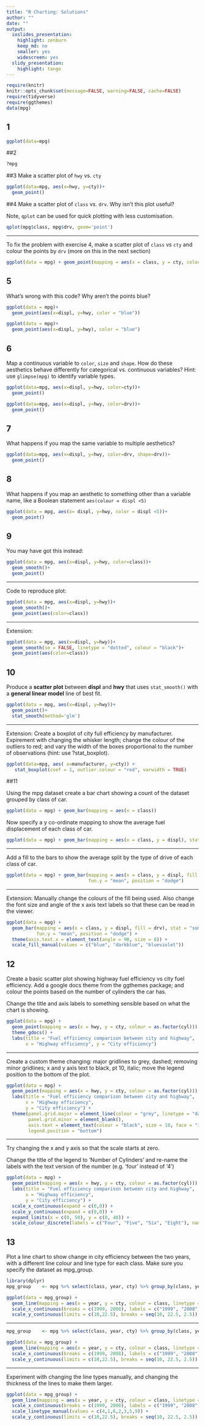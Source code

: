 ```yaml
---
title: "R Charting: Solutions"
author: ""
date: ""
output:
  ioslides_presentation:
    highlight: zenburn
    keep_md: no
    smaller: yes
    widescreen: yes
  slidy_presentation:
    highlight: tango
---
```


```r
require(knitr)
knitr::opts_chunk$set(message=FALSE, warning=FALSE, cache=FALSE)
require(tidyverse)
require(ggthemes)
data(mpg)

```

## 1

```r
ggplot(data=mpg)
```

##2
```r
?mpg
```


##3 
Make a scatter plot of `hwy` vs. `cty`

```r
ggplot(data=mpg, aes(x=hwy, y=cty))+
  geom_point()
```

##4
Make a scatter plot of `class` vs. `drv`. Why isn't this plot useful?

Note, `qplot` can be used for quick plotting with less customisation. 
```r
qplot(mpg$class, mpg$drv, geom='point')
```

---

To fix the problem with exercise 4, make a scatter plot of `class` vs `cty` and colour the points by `drv` (more on this in the next section)

```r

ggplot(data = mpg) + geom_point(mapping = aes(x = class, y = cty, colour = drv))

```


## 5

What's wrong with this code? Why aren't the points blue?
<div class="columns-2">
```r
ggplot(data = mpg)+
  geom_point(aes(x=displ, y=hwy, color = "blue"))

ggplot(data = mpg)+
  geom_point(aes(x=displ, y=hwy), color = "blue")


```
</div>


## 6 

Map a continuous variable to `color`, `size` and `shape`. How do these aesthetics behave differently for categorical vs. continuous variables? Hint: use `glimpse(mpg)` to identify variable types.


<div class="columns-2">

```r
ggplot(data=mpg, aes(x=displ, y=hwy, color=cty))+
  geom_point()
```


```r
ggplot(data=mpg, aes(x=displ, y=hwy, color=drv))+
  geom_point()
```

</div>

## 7

What happens if you map the same variable to multiple aesthetics?

```r
ggplot(data=mpg, aes(x=displ, y=hwy, color=drv, shape=drv))+
  geom_point()
```

## 8 

What happens if you map an aesthetic to something other than a variable name, like a Boolean statement `aes(colour = displ <5)`

```r
ggplot(data = mpg, aes(x= displ, y=hwy, color = displ <5))+
  geom_point()
```

## 9

You may have got this instead:
```r
ggplot(data = mpg, aes(x=displ, y=hwy, color=class))+
  geom_smooth()+
  geom_point()
```

---

Code to reproduce plot:
```r
ggplot(data = mpg, aes(x=displ, y=hwy))+
  geom_smooth()+
  geom_point(aes(color=class))
```

---

Extension:
```r
ggplot(data = mpg, aes(x=displ, y=hwy))+
  geom_smooth(se = FALSE, linetype = "dotted", colour = "black")+
  geom_point(aes(color=class))
```



## 10

Produce a **scatter plot** between **displ** and **hwy** that uses `stat_smooth()` with a **general linear model** line of best fit.


```r
ggplot(data = mpg, aes(x=displ, y=hwy))+
  geom_point()+
  stat_smooth(method='glm')
```

---

Extension: Create a boxplot of city full efficiency by manufacturer. Expirement with changing the whisker length; change the colour of the outliers to red; and vary the width of the boxes proportional to the number of observations (hint: use ?stat_boxplot).

```r

ggplot(data=mpg, aes( x=manufacturer, y=cty)) +
   stat_boxplot(coef = 1, outlier.colour = "red", varwidth = TRUE)

```


##11

Using the mpg dataset create a bar chart showing a count of the dataset grouped by class of car.

```r

ggplot(data = mpg) + geom_bar(mapping = aes(x = class))

```

Now specify a y co-ordinate mapping to show the average fuel displacement of each class of car.

  
```r

ggplot(data = mpg) + geom_bar(mapping = aes(x = class, y = displ), stat = "summary", fun.y = "mean")

```

---

Add a fill to the bars to show the average split by the type of drive of each class of car. 

  
```r

ggplot(data = mpg) + geom_bar(mapping = aes(x = class, y = displ, fill = drv), stat = "summary", 
                              fun.y = "mean", position = "dodge")

```

---

Extension: Manually change the colours of the fill being used. Also change the font size and angle of the x axis text labels so that these can be read in the viewer.


```r

ggplot(data = mpg) + 
  geom_bar(mapping = aes(x = class, y = displ, fill = drv), stat = "summary", 
           fun.y = "mean", position = "dodge") +
  theme(axis.text.x = element_text(angle = 90, size = 8)) + 
  scale_fill_manual(values = c("blue", "darkblue", "blueviolet"))

```

## 12

Create a basic scatter plot showing highway fuel efficiency vs city fuel efficiency. Add a google docs theme from the ggthemes package; and colour the points based on the number of cylinders the car has.

Change the title and axis labels to something sensible based on what the chart is showing.

```r

ggplot(data = mpg) +
  geom_point(mapping = aes(x = hwy, y = cty, colour = as.factor(cyl))) + 
  theme_gdocs() +
  labs(title = "Fuel efficiency comparison between city and highway", 
       x = "Highway efficiency", y = "City efficiency")

```

---

Create a custom theme changing: major gridlines to grey, dashed; removing minor gridlines; x and y axis text to black, pt 10, italic; move the legend position to the bottom of the plot.


```r

ggplot(data = mpg) +
  geom_point(mapping = aes(x = hwy, y = cty, colour = as.factor(cyl))) + 
  labs(title = "Fuel efficiency comparison between city and highway", 
       x = "Highway efficiency", 
       y = "City efficiency") +
  theme(panel.grid.major = element_line(colour = "grey", linetype = "dashed"),
        panel.grid.minor = element_blank(),
        axis.text = element_text(colour = "black", size = 10, face = "italic"),
        legend.position = "bottom")

```

---

Try changing the x and y axis so that the scale starts at zero. 

Change the title of the legend to 'Number of Cylinders' and re-name the labels with the text version of the number (e.g. 'four' instead of '4')

```r

ggplot(data = mpg) +
  geom_point(mapping = aes(x = hwy, y = cty, colour = as.factor(cyl))) + 
  labs(title = "Fuel efficiency comparison between city and highway", 
       x = "Highway efficiency", 
       y = "City efficiency") +
  scale_x_continuous(expand = c(0,0)) +
  scale_y_continuous(expand = c(0,0)) +
  expand_limits(x = c(0, 50), y = c(0, 40)) +
  scale_colour_discrete(labels = c("Four", "Five", "Six", "Eight"), name = "Number of Cylinders")

```

## 13

Plot a line chart to show change in city efficiency between the two years, with a different line colour and line type for each class. Make sure you specify the dataset as mpg_group. 

```r

library(dplyr)
mpg_group    <- mpg %>% select(class, year, cty) %>% group_by(class, year) %>% summarise_all(mean)

ggplot(data = mpg_group) + 
  geom_line(mapping = aes(x = year, y = cty, colour = class, linetype = class)) +
  scale_x_continuous(breaks = c(1999, 2008), labels = c("1999", "2008")) +
  scale_y_continuous(limits = c(10,22.5), breaks = seq(10, 22.5, 2.5))

```

---

```r

mpg_group    <- mpg %>% select(class, year, cty) %>% group_by(class, year) %>% summarise_all(mean)

ggplot(data = mpg_group) + 
  geom_line(mapping = aes(x = year, y = cty, colour = class, linetype = class)) +
  scale_x_continuous(breaks = c(1999, 2008), labels = c("1999", "2008")) +
  scale_y_continuous(limits = c(10,22.5), breaks = seq(10, 22.5, 2.5))
```


---

Experiment with changing the line types manually, and changing the thickness of the lines to make them larger.

```r

ggplot(data = mpg_group) + 
  geom_line(mapping = aes(x = year, y = cty, colour = class, linetype = class), size = 1.25) +
  scale_x_continuous(breaks = c(1999, 2008), labels = c("1999", "2008")) +
  scale_linetype_manual(values = c(4,1,6,2,3,5,9)) +
  scale_y_continuous(limits = c(10,22.5), breaks = seq(10, 22.5, 2.5))

```

